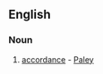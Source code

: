 ==English==

===Noun===
{{head|en|noun}}

# {{context|rare}} [[accordance]] - [[w:William Paley|Paley]]